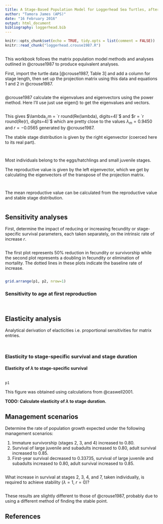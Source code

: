 ```yaml
---
title: A Stage-Based Population Model for Loggerhead Sea Turtles, after @crouse1987
author: "Tamora James (APS)"
date: "16 February 2016"
output: html_document
bibliography: loggerhead.bib
---
```


```r
knitr::opts_chunk$set(echo = TRUE, tidy.opts = list(comment = FALSE))
knitr::read_chunk("loggerhead.crouse1987.R")
```

```r
```

This workbook follows the matrix population model methods and analyses outlined in @crouse1987 to produce equivalent analyses.

First, import the turtle data [@crouse1987, Table 3] and add a column for stage length, then set up the projection matrix using this data and equations 1 and 2 in @crouse1987.

```r
```

@crouse1987 calculate the eigenvalues and eigenvectors using the power
method. Here I'll use just use eigen() to get the eigenvalues and vectors.

```r
```

This gives $\lambda_m = `r round(Re(lambda), digits=4)`$ and $r = `r round(Re(r), digits=4)`$
which are pretty close to the values $\lambda_m = 0.9450$ and
$r = -0.0565$ generated by @crouse1987.

The stable stage distribution is given by the right eigenvector (coerced here
to its real part).

```r
```

```r
```

Most individuals belong to the eggs/hatchlings and small juvenile stages.

The reproductive value is given by the left eigenvector, which we get by
calculating the eigenvectors of the transpose of the projection matrix.

```r
```

```r
```

The mean reproductive value can be calculated from the reproductive value and stable stage distribution.

```r
```

## Sensitivity analyses

First, determine the impact of reducing or increasing fecundity or stage-specific survival parameters, each taken separately, on the intrinsic rate of increase $r$.

```r
```

The first plot represents 50% reduction in fecundity or survivorship while the second plot represents a doubling in fecundity or elimination of mortality. The dotted lines in these plots indicate the baseline rate of increase.

```r
```

```r
grid.arrange(p1, p2, nrow=1)
```

### Sensitivity to age at first reproduction

```r
```

```r
```

## Elasticity analysis
Analytical derivation of elacticities i.e. proportional sensitivities for matrix entries.

```r
```

```r
```

### Elasticity to stage-specific survival and stage duration

#### Elasticity of $\lambda$ to stage-specific survival

```r
```

```r
p1
```

This figure was obtained using calculations from @caswell2001.

**TODO: Calculate elasticity of $\lambda$ to stage duration.**

## Management scenarios

Determine the rate of population growth expected under the following management scenarios:

1. Immature survivorship (stages 2, 3, and 4) increased to 0.80.
2. Survival of large juvenile and subadults increased to 0.80, adult survival increased to 0.85.
3. First-year survival decreased to 0.33735, survival of large juvenile and subadults increased to 0.80, adult survival increased to 0.85.

```r
```

What increase in survival at stages 2, 3, 4, and 7, taken individually, is required to achieve
stability ($\lambda = 1$, $r = 0$)?

```r
```

These results are slightly different to those of @crouse1987, probably due to using a different method of finding the stable point.

## References
